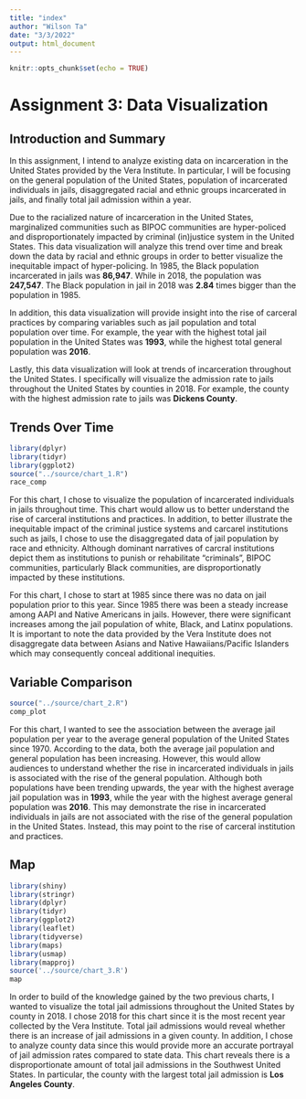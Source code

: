 ```yaml
---
title: "index"
author: "Wilson Ta"
date: "3/3/2022"
output: html_document
---
```


```r
knitr::opts_chunk$set(echo = TRUE)
```

# Assignment 3: Data Visualization

## Introduction and Summary

In this assignment, I intend to analyze existing data on incarceration in the United States provided by the Vera Institute. In particular, I will be focusing on the general population of the United States, population of incarcerated individuals in jails, disaggregated racial and ethnic groups incarcerated in jails, and finally total jail admission within a year.

Due to the racialized nature of incarceration in the United States, marginalized communities such as BIPOC communities are hyper-policed and disproportionately impacted by criminal (in)justice system in the United States. This data visualization will analyze this trend over time and break down the data by racial and ethnic groups in order to better visualize the inequitable impact of hyper-policing. In 1985, the Black population incarcerated in jails was **86,947**. While in 2018, the population was **247,547**. The Black population in jail in 2018 was **2.84** times bigger than the population in 1985.

In addition, this data visualization will provide insight into the rise of carceral practices by comparing variables such as jail population and total population over time. For example, the year with the highest total jail population in the United States was **1993**, while the highest total general population was **2016**.

Lastly, this data visualization will look at trends of incarceration throughout the United States. I specifically will visualize the admission rate to jails throughout the United States by counties in 2018. For example, the county with the highest admission rate to jails was **Dickens County**.

## Trends Over Time

```r
library(dplyr)
library(tidyr)
library(ggplot2)
source("../source/chart_1.R")
race_comp
```

For this chart, I chose to visualize the population of incarcerated individuals in jails throughout time. This chart would allow us to better understand the rise of carceral institutions and practices. In addition, to better illustrate the inequitable impact of the criminal justice systems and carcarel institutions such as jails, I chose to use the disaggregated data of jail population by race and ethnicity. Although dominant narratives of carcral institutions depict them as institutions to punish or rehabilitate "criminals", BIPOC communities, particularly Black communities, are disproportionatly impacted by these institutions.

For this chart, I chose to start at 1985 since there was no data on jail population prior to this year. Since 1985 there was been a steady increase among AAPI and Native Americans in jails. However, there were significant increases among the jail population of white, Black, and Latinx populations. It is important to note the data provided by the Vera Institute does not disaggregate data between Asians and Native Hawaiians/Pacific Islanders which may consequently conceal additional inequities.

## Variable Comparison

```r
source("../source/chart_2.R")
comp_plot
```

For this chart, I wanted to see the association between the average jail population per year to the average general population of the United States since 1970. According to the data, both the average jail population and general population has been increasing. However, this would allow audiences to understand whether the rise in incarcerated individuals in jails is associated with the rise of the general population. Although both populations have been trending upwards, the year with the highest average jail population was in **1993**, while the year with the highest average general population was **2016**. This may demonstrate the rise in incarcerated individuals in jails are not associated with the rise of the general population in the United States. Instead, this may point to the rise of carceral institution and practices.

## Map

```r
library(shiny)
library(stringr)
library(dplyr)
library(tidyr)
library(ggplot2)
library(leaflet)
library(tidyverse)
library(maps)
library(usmap)
library(mapproj)
source('../source/chart_3.R')
map
```

In order to build of the knowledge gained by the two previous charts, I wanted to visualize the total jail admissions throughout the United States by county in 2018. I chose 2018 for this chart since it is the most recent year collected by the Vera Institute. Total jail admissions would reveal whether there is an increase of jail admissions in a given county. In addition, I chose to analyze county data since this would provide more an accurate portrayal of jail admission rates compared to state data. This chart reveals there is a disproportionate amount of total jail admissions in the Southwest United States. In particular, the county with the largest total jail admission is **Los Angeles County**.
